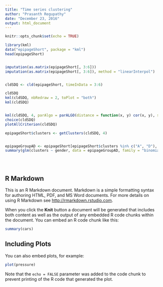 ```yaml
---
title: "Time series clustering"
author: "Prasanth Regupathy"
date: "December 23, 2016"
output: html_document
---
```


```r
knitr::opts_chunk$set(echo = TRUE)
```

```r
library(kml)
data("epipageShort", package = "kml")
head(epipageShort)


imputation(as.matrix(epipageShort[, 3:6]))
imputation(as.matrix(epipageShort[, 3:6]), method = "linearInterpol")


cldSDQ <- cld(epipageShort, timeInData = 3:6)

cldSDQ
kml(cldSDQ, nbRedraw = 2, toPlot = "both")
kml(cldSDQ)


kml(cldSDQ, 4, parAlgo = parALGO(distance = function(x, y) cor(x, y), saveFreq = 10))
choice(cldSDQ)
plotAllCriterion(cldSDQ)

epipageShort$clusters <- getClusters(cldSDQ, 4)


epipageGroupAD <- epipageShort[epipageShort$clusters %in% c("A", "D"), ]
summary(glm(clusters ~ gender, data = epipageGroupAD, family = "binomial"))





```


## R Markdown

This is an R Markdown document. Markdown is a simple formatting syntax for authoring HTML, PDF, and MS Word documents. For more details on using R Markdown see <http://rmarkdown.rstudio.com>.

When you click the **Knit** button a document will be generated that includes both content as well as the output of any embedded R code chunks within the document. You can embed an R code chunk like this:

```r
summary(cars)
```

## Including Plots

You can also embed plots, for example:

```r
plot(pressure)
```

Note that the `echo = FALSE` parameter was added to the code chunk to prevent printing of the R code that generated the plot.
